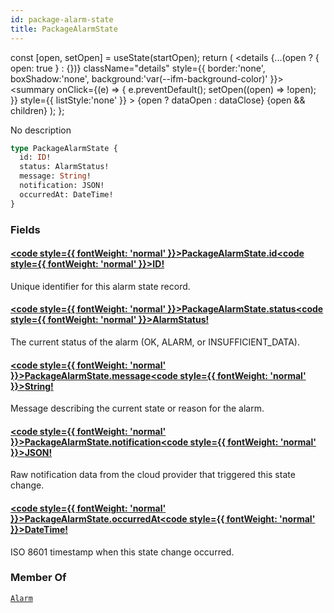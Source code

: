 ```yaml
---
id: package-alarm-state
title: PackageAlarmState
---
```









  const [open, setOpen] = useState(startOpen);
  return (
    <details {...(open ? { open: true } : {})} className="details" style={{ border:'none', boxShadow:'none', background:'var(--ifm-background-color)' }}>
      <summary
        onClick={(e) => {
          e.preventDefault();
          setOpen((open) => !open);
        }}
        style={{ listStyle:'none' }}
      >
      {open ? dataOpen : dataClose}
      </summary>
      {open && children}
    </details>
  );
};








No description


```graphql
type PackageAlarmState {
  id: ID!
  status: AlarmStatus!
  message: String!
  notification: JSON!
  occurredAt: DateTime!
}
```




### Fields

#### [<code style={{ fontWeight: 'normal' }}>PackageAlarmState.<b>id</b></code>](#)<Bullet />[<code style={{ fontWeight: 'normal' }}><b>ID!</b></code>](/swapi/types/scalars/id.mdx) <Badge class="badge badge--secondary badge--non_null" text="non-null"/> <Badge class="badge badge--secondary " text="scalar"/> 
Unique identifier for this alarm state record.


#### [<code style={{ fontWeight: 'normal' }}>PackageAlarmState.<b>status</b></code>](#)<Bullet />[<code style={{ fontWeight: 'normal' }}><b>AlarmStatus!</b></code>](/swapi/types/enums/alarm-status.mdx) <Badge class="badge badge--secondary badge--non_null" text="non-null"/> <Badge class="badge badge--secondary " text="enum"/> 
The current status of the alarm (OK, ALARM, or INSUFFICIENT&#x005F;DATA).


#### [<code style={{ fontWeight: 'normal' }}>PackageAlarmState.<b>message</b></code>](#)<Bullet />[<code style={{ fontWeight: 'normal' }}><b>String!</b></code>](/swapi/types/scalars/string.mdx) <Badge class="badge badge--secondary badge--non_null" text="non-null"/> <Badge class="badge badge--secondary " text="scalar"/> 
Message describing the current state or reason for the alarm.


#### [<code style={{ fontWeight: 'normal' }}>PackageAlarmState.<b>notification</b></code>](#)<Bullet />[<code style={{ fontWeight: 'normal' }}><b>JSON!</b></code>](/swapi/types/scalars/json.mdx) <Badge class="badge badge--secondary badge--non_null" text="non-null"/> <Badge class="badge badge--secondary " text="scalar"/> 
Raw notification data from the cloud provider that triggered this state change.


#### [<code style={{ fontWeight: 'normal' }}>PackageAlarmState.<b>occurredAt</b></code>](#)<Bullet />[<code style={{ fontWeight: 'normal' }}><b>DateTime!</b></code>](/swapi/types/scalars/date-time.mdx) <Badge class="badge badge--secondary badge--non_null" text="non-null"/> <Badge class="badge badge--secondary " text="scalar"/> 
ISO 8601 timestamp when this state change occurred.






### Member Of

[`Alarm`](/swapi/types/objects/alarm.mdx)  <Badge class="badge badge--secondary badge--relation" text="object"/>